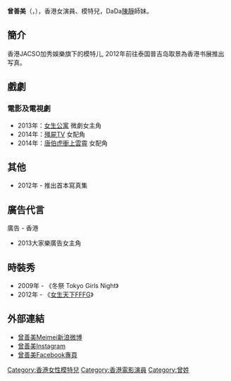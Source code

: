 {{expand|time=2014-12-13T06:28:14+00:00}}
{{trivia|time=2014-12-13T06:28:14+00:00}}
{{艺人
| 姓名 = 曾善美
| 類型 = 女藝人
| 圖片 =
| 圖片尺寸 = 
| 圖片簡介 = 曾善美 2014
| 本名  = 
| 英文名 = Meimei Tsang
| 綽號 = 翻版王祖賢
| 其他藝名 = 
| 國籍 = {{CHN-HKG}}
| 籍貫 = [[香港|香港]]
| 出生日期 = {{birth_date_and_age|1987|11|8}}
| 出生地點 = {{BHKG}}
| 生肖 = 
| 星座 =
| 職業 = 模特兒、演員
| 語言 = [[廣東話|廣東話]]、[[普通話|普通話]]
| 宗教信仰 = 
| 配偶 = 
| 音樂類型 = 
| 演奏樂器 = 
| 出身地 = 香港
| 出道作 = 微劇《 [[女生公寓|女生公寓]]》
| 出道日期 = 2010年
| 代表作 = 
| 活躍年代 = 
| 唱片公司 =
| 經紀公司 = Jacso Entertainment <br/>加秀娛樂及媒體
| 網站 = http://www.jacso.com.hk/profile.php?model-id=8  官網
| 相關團體 =
| awards = 
| IMDb =
| 電視節目 = 
| 書籍 = 
}}
'''曾善美'''（{{lang-en|Meimei Tsang}}，{{bd|1987年|11月8日}}），香港女演員、模特兒，DaDa[[陳靜|陳靜]]師妹。

== 簡介 ==
香港JACSO加秀娛樂旗下的模特儿, 2012年前往泰国普吉岛取景為香港书展推出写真。

== 戲劇 ==
=== 電影及電視劇 ===
*2013年：[[女生公寓|女生公寓]] 微劇女主角
*2014年：[[殭屍TV|殭屍TV]] 女配角
*2014年：[[唐伯虎衝上雲霄|唐伯虎衝上雲霄]] 女配角

== 其他 ==
*2012年 - 推出首本寫真集 <Finding Meimei>


== 廣告代言 ==
;廣告 - 香港
* 2013大家樂廣告女主角


== 時裝秀 ==
*2009年 - 《冬祭 Tokyo Girls Night》
*2012年 - 《[[女生天下FFFG|女生天下FFFG]]》

==外部連結==
*[http://weibo.com/meimeitsang 曾善美Meimei新浪微博] {{Wayback|url=http://weibo.com/meimeitsang |date=20131213185632 }}
*[http://instagram.com/meimei.tsang 曾善美Instagram] {{Wayback|url=http://instagram.com/meimei.tsang |date=20160423082356 }}
*[https://www.facebook.com/Jacso.MeimeiTsang 曾善美Facebook專頁]

[[Category:香港女性模特兒|Category:香港女性模特兒]]
[[Category:香港電影演員|Category:香港電影演員]]
[[Category:曾姓|Category:曾姓]]